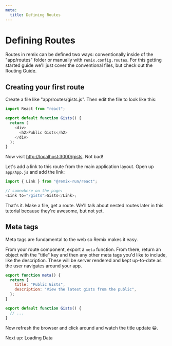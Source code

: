 ```yaml
---
meta:
  title: Defining Routes
---
```



# Defining Routes

Routes in remix can be defined two ways: conventionally inside of the "app/routes" folder or manually with `remix.config.routes`. For this getting started guide we'll just cover the conventional files, but check out the <Link to="../routing">Routing Guide</Link>.

## Creating your first route

Create a file like "app/routes/gists.js". Then edit the file to look like this:

```js
import React from "react";

export default function Gists() {
  return (
    <div>
      <h2>Public Gists</h2>
    </div>
  );
}
```

Now visit [http://localhost:3000/gists](http://localhost:3000/gists). Not bad!

Let's add a link to this route from the main application layout. Open up `app/App.js` and add the link:

```js
import { Link } from "@remix-run/react";

// somewhere on the page:
<Link to="/gists">Gists</Link>;
```

That's it. Make a file, get a route. We'll talk about nested routes later in this tutorial because they're awesome, but not yet.

## Meta tags

Meta tags are fundamental to the web so Remix makes it easy.

From your route component, export a `meta` function. From there, return an object with the "title" key and then any other meta tags you'd like to include, like the description. These will be server rendered and kept up-to-date as the user navigates around your app.

```jsx
export function meta() {
  return {
    title: "Public Gists",
    description: "View the latest gists from the public",
  };
}

export default function Gists() {
  // ...
}
```

Now refresh the browser and click around and watch the title update 😀.

<div className="next-prev-links">
  <Link className="next" to="../loading-data">
    Next up: Loading Data
  </Link>
</div>
